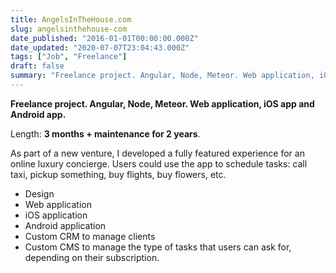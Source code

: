 ```yaml
---
title: AngelsInTheHouse.com
slug: angelsinthehouse-com
date_published: "2016-01-01T00:00:00.000Z"
date_updated: "2020-07-07T23:04:43.000Z"
tags: ["Job", "Freelance"]
draft: false
summary: "Freelance project. Angular, Node, Meteor. Web application, iOS app and Android app."
---
```


**Freelance project. Angular, Node, Meteor. Web application, iOS app and Android app.**

Length: **3 months + maintenance for 2 years**.

As part of a new venture, I developed a fully featured experience for an online luxury concierge. Users could use the app to schedule tasks: call taxi, pickup something, buy flights, buy flowers, etc.

- Design
- Web application
- iOS application
- Android application
- Custom CRM to manage clients
- Custom CMS to manage the type of tasks that users can ask for, depending on their subscription.
